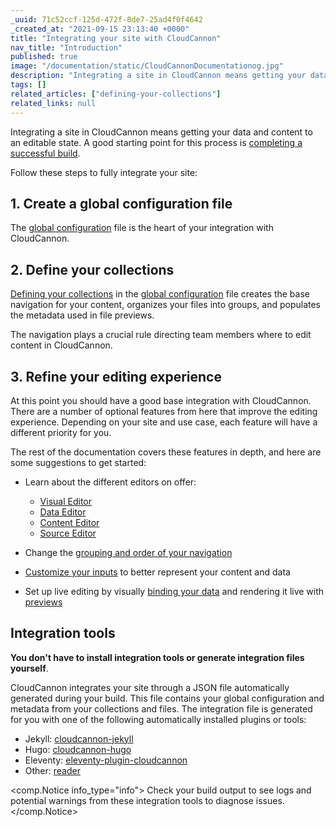 ```yaml
---
_uuid: 71c52ccf-125d-472f-8de7-25ad4f0f4642
_created_at: "2021-09-15 23:13:40 +0000"
title: "Integrating your site with CloudCannon"
nav_title: "Introduction"
published: true
image: "/documentation/static/CloudCannonDocumentationog.jpg"
description: "Integrating a site in CloudCannon means getting your data and content to an editable state. A good starting point for this process is completing a successful build."
tags: []
related_articles: ["defining-your-collections"]
related_links: null
---
```


Integrating a site in CloudCannon means getting your data and content to an editable state. A good starting point for this process is [completing a successful build](/documentation/articles/configuring-your-build/).

Follow these steps to fully integrate your site:

## 1. Create a global configuration file

The [global configuration](/documentation/articles/setting-global-configuration/) file is the heart of your integration with CloudCannon.

## 2. Define your collections

[Defining your collections](/documentation/articles/defining-your-collections/) in the [global configuration](/documentation/articles/setting-global-configuration/) file creates the base navigation for your content, organizes your files into groups, and populates the metadata used in file previews.

The navigation plays a crucial rule directing team members where to edit content in CloudCannon.

## 3. Refine your editing experience

At this point you should have a good base integration with CloudCannon. There are a number of optional features from here that improve the editing experience. Depending on your site and use case, each feature will have a different priority for you.

The rest of the documentation covers these features in depth, and here are some suggestions to get started:

* Learn about the different editors on offer:
  * [Visual Editor](/documentation/articles/introducing-the-visual-editor/)
  * [Data Editor](/documentation/articles/introducing-the-data-editor/)
  * [Content Editor](/documentation/articles/introducing-the-content-editor/)
  * [Source Editor](/documentation/articles/introducing-the-source-editor/)

* Change the [grouping and order of your navigation](/documentation/articles/introducing-your-site-navigation/)
* [Customize your inputs](/documentation/articles/how-to-choose-what-input-is-used-in-the-data-editor/) to better represent your content and data
* Set up live editing by visually [binding your data](/documentation/articles/what-are-visual-data-bindings/) and rendering it live with [previews](/documentation/articles/what-is-live-editing/)

## Integration tools

**You don't have to install integration tools or generate integration files yourself**.

CloudCannon integrates your site through a JSON file automatically generated during your build. This file contains your global configuration and metadata from your collections and files. The integration file is generated for you with one of the following automatically installed plugins or tools:

* Jekyll: [cloudcannon-jekyll](https://github.com/CloudCannon/cloudcannon-jekyll)
* Hugo: [cloudcannon-hugo](https://github.com/CloudCannon/cloudcannon-hugo)
* Eleventy: [eleventy-plugin-cloudcannon](https://github.com/CloudCannon/eleventy-plugin-cloudcannon)
* Other: [reader](https://github.com/CloudCannon/reader)

<comp.Notice info_type="info">
  Check your build output to see logs and potential warnings from these integration tools to diagnose issues.
</comp.Notice>
